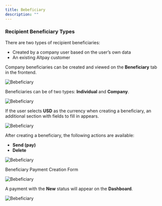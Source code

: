 ```yaml
---
title: Bebeficiary
description: ""
---
```


### Recipient Beneficiary Types

There are two types of recipient beneficiaries:

- Created by a company user based on the user’s own data  
- An existing Altpay customer

Company beneficiaries can be created and viewed on the **Beneficiary** tab in the frontend.

![Bebeficiary](../images//ben/ben1.png)

Beneficiaries can be of two types: **Individual** and **Company**.

![Bebeficiary](../images//ben/ben2.png)

If the user selects **USD** as the currency when creating a beneficiary, an additional section with fields to fill in appears.

![Bebeficiary](../images//ben/ben3.png)

After creating a beneficiary, the following actions are available:

- **Send (pay)**
- **Delete**

![Bebeficiary](../images//ben/ben4.png)

Beneficiary Payment Creation Form

![Bebeficiary](../images//ben/ben5.png)

A payment with the **New** status will appear on the **Dashboard**.

![Bebeficiary](../images//ben/ben6.png)



